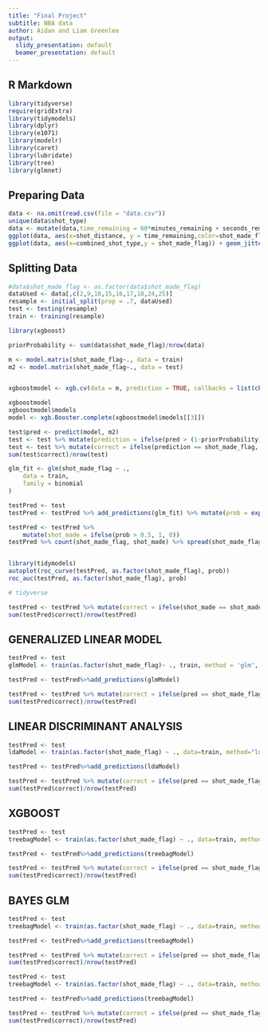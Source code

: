 ```yaml
---
title: "Final Project"
subtitle: NBA data
author: Aidan and Liam Greenlee
output:
  slidy_presentation: default
  beamer_presentation: default
---
```


## R Markdown

```r
library(tidyverse)
require(gridExtra)
library(tidymodels)
library(dplyr)
library(e1071)
library(modelr)
library(caret)
library(lubridate)
library(tree)
library(glmnet)
```

## Preparing Data
```r
data <- na.omit(read.csv(file = "data.csv"))
unique(data$shot_type)
data <- mutate(data,time_remaining = 60*minutes_remaining + seconds_remaining)
ggplot(data, aes(x=shot_distance, y = time_remaining,color=shot_made_flag))+geom_point()
ggplot(data, aes(x=combined_shot_type,y = shot_made_flag)) + geom_jitter()
```



## Splitting Data
```r

#data$shot_made_flag <- as.factor(data$shot_made_flag)
dataUsed <- data[,c(2,9,10,15,16,17,18,24,25)]
resample <- initial_split(prop = .7, dataUsed)
test <- testing(resample)
train <- training(resample)
```

```r
library(xgboost)

priorProbability <- sum(data$shot_made_flag)/nrow(data)

m <- model.matrix(shot_made_flag~., data = train)
m2 <- model.matrix(shot_made_flag~., data = test)


xgboostmodel <- xgb.cv(data = m, prediction = TRUE, callbacks = list(cb.cv.predict(save_models = TRUE)), label = train$shot_made_flag, nfold = 10, nrounds = 1000, verbose = 1, objective = "binary:logistic", early_stopping_rounds = 50)
```
```r
xgboostmodel
xgboostmodel$models
model <- xgb.Booster.complete(xgboostmodel$models[[3]])
```


```r
test$pred <- predict(model, m2)
test <- test %>% mutate(prediction = ifelse(pred > (1-priorProbability), 1, 0))
test <- test %>% mutate(correct = ifelse(prediction == shot_made_flag, 1, 0))
sum(test$correct)/nrow(test)

```

```r
glm_fit <- glm(shot_made_flag ~ .,
    data = train,
    family = binomial
)
```

```r
testPred <- test
testPred <- testPred %>% add_predictions(glm_fit) %>% mutate(prob = exp(pred)/ (1 + exp(pred)))

testPred <- testPred %>% 
    mutate(shot_made = ifelse(prob > 0.5, 1, 0))
testPred %>% count(shot_made_flag, shot_made) %>% spread(shot_made_flag, n)


library(tidymodels)
autoplot(roc_curve(testPred, as.factor(shot_made_flag), prob))
roc_auc(testPred, as.factor(shot_made_flag), prob)

# tidyverse

testPred <- testPred %>% mutate(correct = ifelse(shot_made == shot_made_flag, 1, 0))
sum(testPred$correct)/nrow(testPred)
```
## GENERALIZED LINEAR MODEL
```r
testPred <- test
glmModel <- train(as.factor(shot_made_flag)~ ., train, method = 'glm', family = binomial, trControl = trainControl(method = 'cv', number = 5))

testPred <- testPred%>%add_predictions(glmModel)

testPred <- testPred %>% mutate(correct = ifelse(pred == shot_made_flag, 1, 0))
sum(testPred$correct)/nrow(testPred)
```
## LINEAR DISCRIMINANT ANALYSIS
```r
testPred <- test
ldaModel <- train(as.factor(shot_made_flag) ~ ., data=train, method="lda", trControl = trainControl(method = "cv", number = 5))

testPred <- testPred%>%add_predictions(ldaModel)

testPred <- testPred %>% mutate(correct = ifelse(pred == shot_made_flag, 1, 0))
sum(testPred$correct)/nrow(testPred)
```
## XGBOOST
```r
testPred <- test
treebagModel <- train(as.factor(shot_made_flag) ~ ., data=train, method="xgbDART", trControl = trainControl(method = "cv",number = 5))

testPred <- testPred%>%add_predictions(treebagModel)

testPred <- testPred %>% mutate(correct = ifelse(pred == shot_made_flag, 1, 0))
sum(testPred$correct)/nrow(testPred)
```
## BAYES GLM
```r
testPred <- test
treebagModel <- train(as.factor(shot_made_flag) ~ ., data=train, method="bayesglm", trControl = trainControl(method = "cv",number = 5))

testPred <- testPred%>%add_predictions(treebagModel)

testPred <- testPred %>% mutate(correct = ifelse(pred == shot_made_flag, 1, 0))
sum(testPred$correct)/nrow(testPred)
```
```r
testPred <- test
treebagModel <- train(as.factor(shot_made_flag) ~ ., data=train, method="nnet", trControl = trainControl(method = "cv",number = 5))

testPred <- testPred%>%add_predictions(treebagModel)

testPred <- testPred %>% mutate(correct = ifelse(pred == shot_made_flag, 1, 0))
sum(testPred$correct)/nrow(testPred)
```
